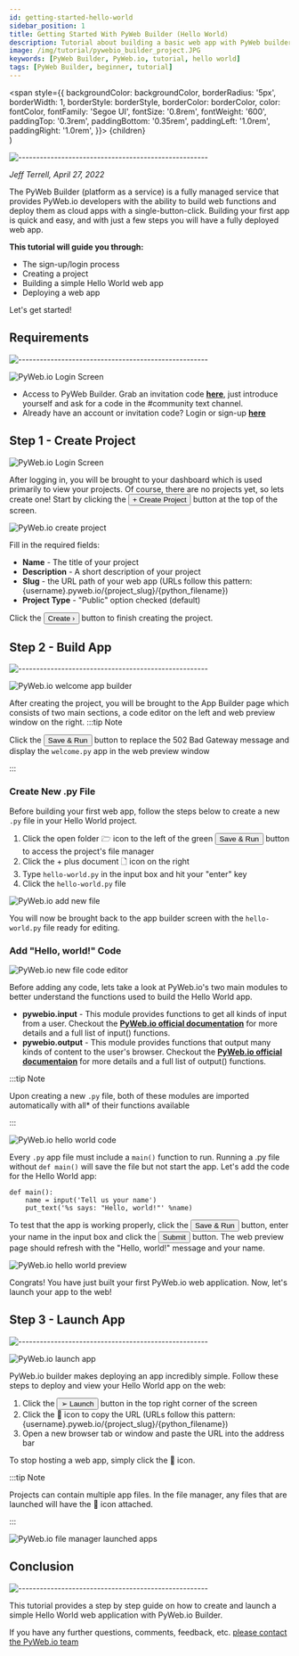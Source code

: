 ```yaml
---
id: getting-started-hello-world
sidebar_position: 1
title: Getting Started With PyWeb Builder (Hello World)
description: Tutorial about building a basic web app with PyWeb builder
image: /img/tutorial/pywebio_builder_project.JPG
keywords: [PyWeb Builder, PyWeb.io, tutorial, hello world]
tags: [PyWeb Builder, beginner, tutorial]
---
```


  <span
    style={{
      backgroundColor: backgroundColor,
      borderRadius: '5px',
      borderWidth: 1,
      borderStyle: borderStyle,
      borderColor: borderColor,
      color: fontColor,
      fontFamily: 'Segoe UI',
      fontSize: '0.8rem',
      fontWeight: '600',
      paddingTop: '0.3rem',
      paddingBottom: '0.35rem',
      paddingLeft: '1.0rem',
      paddingRight: '1.0rem',
    }}>
    {children}
  </span>    
)

![-----------------------------------------------------](https://raw.githubusercontent.com/andreasbm/readme/master/assets/lines/cloudy.png)

*Jeff Terrell, April 27, 2022*


The PyWeb Builder (platform as a service) is a fully managed service that provides PyWeb.io developers with the ability to build web functions and deploy them as cloud apps with a single-button-click. Building your first app is quick and easy, and with just a few steps you will have a fully deployed web app. 

**This tutorial will guide you through:**
* The sign-up/login process
* Creating a project
* Building a simple Hello World web app
* Deploying a web app

Let's get started!

## Requirements
![-----------------------------------------------------](https://raw.githubusercontent.com/andreasbm/readme/master/assets/lines/cloudy.png)

![PyWeb.io Login Screen](./pywebio_login.png)

* Access to PyWeb Builder. Grab an invitation code [**here**](https://discord.gg/MvaCcg76Z7), just introduce yourself and ask for a code in the #community text channel.
* Already have an account or invitation code? Login or sign-up [**here**](https://build.pyweb.io/accounts/login)


## Step 1 - Create Project

![PyWeb.io Login Screen](./pywebio_builder_dashboard.JPG)

After logging in, you will be brought to your dashboard which is used primarily to view your projects. Of course, there are no projects yet, so lets create one! Start by clicking the <Button backgroundColor='#4c3168' fontColor='white'>+ Create Project</Button> button at the top of the screen.

![PyWeb.io create project](./pywebio_builder_create_project3.JPG)

Fill in the required fields:

* **Name** - The title of your project
* **Description** - A short description of your project
* **Slug** - the URL path of your web app (URLs follow this pattern: {username}.pyweb.io/{project_slug}/{python_filename})
* **Project Type** - "Public" option checked (default)

Click the <Button backgroundColor='#0f9d58' fontColor='white'>Create ›</Button> button to finish creating the project.


## Step 2 - Build App
![-----------------------------------------------------](https://raw.githubusercontent.com/andreasbm/readme/master/assets/lines/cloudy.png)

![PyWeb.io welcome app builder](./pywebio_builder_welcome_app_builder.JPG)

After creating the project, you will be brought to the App Builder page which consists of two main sections, a code editor on the left and web preview window on the right.
:::tip Note

Click the <Button backgroundColor='#0f9d58' fontColor='white'>Save & Run</Button> button to replace the 502 Bad Gateway message and display the `welcome.py` app in the web preview window

:::

### Create New .py File

Before building your first web app, follow the steps below to create a new `.py` file in your Hello World project.

  1. Click the open folder 🗁 icon to the left of the green <Button backgroundColor='#0f9d58' fontColor='white'>Save & Run</Button> button to access the project's file manager
  2. Click the + plus document 🗋 icon on the right
  3. Type `hello-world.py` in the input box and hit your "enter" key
  4. Click the `hello-world.py` file

![PyWeb.io add new file](./pywebio_builder_add_new_file.JPG)

You will now be brought back to the app builder screen with the `hello-world.py` file ready for editing.  

### Add "Hello, world!" Code

![PyWeb.io new file code editor](./pywebio_builder_no_code.JPG)

Before adding any code, lets take a look at PyWeb.io's two main modules to better understand the functions used to build the Hello World app.
* **pywebio.input** - This module provides functions to get all kinds of input from a user. Checkout the [**PyWeb.io official documentation**](https://pywebio.readthedocs.io/en/latest/input.html#) for more details and a full list of input() functions.
* **pywebio.output** - This module provides functions that output many kinds of content to the user's browser. Checkout the [**PyWeb.io official documentaion**](https://pywebio.readthedocs.io/en/latest/output.html) for more details and a full list of output() functions.

:::tip Note

Upon creating a new `.py` file, both of these modules are imported automatically with all* of their functions available

:::


![PyWeb.io hello world code](./pywebio_builder_hello_world_code2.JPG)

Every `.py` app file must include a `main()` function to run. Running a .py file without `def main()` will save the file but not start the app. Let's add the code for the Hello World app:
```
def main():
    name = input('Tell us your name')
    put_text('%s says: "Hello, world!"' %name)
```

To test that the app is working properly, click the <Button backgroundColor='#0f9d58' fontColor='white'>Save & Run</Button> button, enter your name in the input box and click the <Button backgroundColor='#007bff' fontColor='white'>Submit</Button> button. The web preview page should refresh with the "Hello, world!" message and your name.

![PyWeb.io hello world preview](./pywebio_builder_hello_world_preview.png)

Congrats! You have just built your first PyWeb.io web application. Now, let's launch your app to the web!


## Step 3 - Launch App
![-----------------------------------------------------](https://raw.githubusercontent.com/andreasbm/readme/master/assets/lines/cloudy.png)

![PyWeb.io launch app](./pywebio_builder_launch.JPG)

PyWeb.io builder makes deploying an app incredibly simple. Follow these steps to deploy and view your Hello World app on the web:
1. Click the <Button backgroundColor='white' borderStyle='solid' borderColor='blue'>➢ Launch</Button> button in the top right corner of the screen
2. Click the 🚀 icon to copy the URL (URLs follow this pattern: {username}.pyweb.io/{project_slug}/{python_filename})
3. Open a new browser tab or window and paste the URL into the address bar

To stop hosting a web app, simply click the 🚫 icon.

:::tip Note

Projects can contain multiple app files. In the file manager, any files that are launched will have the 🚀 icon attached.

:::

![PyWeb.io file manager launched apps](./pywebio_builder_launched_file.JPG)


## Conclusion
![-----------------------------------------------------](https://raw.githubusercontent.com/andreasbm/readme/master/assets/lines/cloudy.png)

This tutorial provides a step by step guide on how to create and launch a simple Hello World web application with PyWeb.io Builder.

If you have any further questions, comments, feedback, etc. [please contact the PyWeb.io team](mailto:hey@pyweb.io)